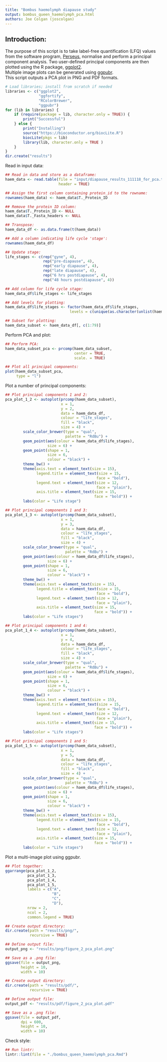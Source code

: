 ```yaml
--- 
title: "Bombus haemolymph diapause study"
output: bombus_queen_haemolymph_pca.html
authors: Joe Colgan (joscolgan)
--- 
```


## Introduction:
The purpose of this script is to take label-free quantification (LFQ) values from the software program, [Perseus](https://www.biochem.mpg.de/5111810/perseus), normalise and perform a principal component analysis. Two user-defined principal components are then plotted using the R package, [ggplot2](https://ggplot2.tidyverse.org/).  
Multiple image plots can be generated using [ggpubr](http://www.sthda.com/english/articles/24-ggpubr-publication-ready-plots/).  
This script outputs a PCA plot in PNG and PDF formats.

```r
# Load libraries; install from scratch if needed
libraries <- c("ggplot2",
               "ggfortify",
               "RColorBrewer",
               "ggpubr")
for (lib in libraries) {
    if (require(package = lib, character.only = TRUE)) {
        print("Successful")
    } else {
        print("Installing")
        source("https://bioconductor.org/biocLite.R")
        biocLite(pkgs = lib)
        library(lib, character.only = TRUE )
    }
}
dir.create("results")
```

Read in input data:

```r
## Read in data and store as a dataframe:
haem_data <- read.table(file = "input/diapause_results_111118_for_pca.txt",
                        header = TRUE)

## Assign the first column containing protein_id to the rowname:
rownames(haem_data) <- haem_data$T._Protein_ID

## Remove the protein ID column:
haem_data$T._Protein_ID <- NULL
haem_data$T._Fasta_headers <- NULL

## Transpose:
haem_data_df <- as.data.frame(t(haem_data))

## Add a column indicating life cycle 'stage':
rownames(haem_data_df)

## Update stage:
life_stages <- c(rep("gyne", 4),
                 rep("pre-diapause", 4),
                 rep("early diapause", 4),
                 rep("late diapause", 4),
                 rep("6 hrs postdiapause", 4),
                 rep("48 hours postdiapause", 4))

## Add column for life cycle stage:
haem_data_df$life_stages <- life_stages

## Add levels for plotting:
haem_data_df$life_stages <- factor(haem_data_df$life_stages,
                             levels = c(unique(as.character(unlist(haem_data_df$life_stages)))))

## Subset for plotting:
haem_data_subset <- haem_data_df[, c(1:79)]
```

Perform PCA and plot:

```r
## Perform PCA:
haem_data_subset_pca <- prcomp(haem_data_subset,
                               center = TRUE,
                               scale. = TRUE)

## Plot all principal components:
plot(haem_data_subset_pca,
     type = "l")
```

Plot a number of principal components:

```r
## Plot principal components 1 and 2:
pca_plot_1_2 <- autoplot(prcomp(haem_data_subset),
                         x = 1,
                         y = 2,
                         data = haem_data_df,
                         colour = "life_stages",
                         fill = "black",
                         size = 4) +
        scale_color_brewer(type = "qual",
                           palette = "RdBu") +
        geom_point(aes(colour = haem_data_df$life_stages),
                   size = 6) +
        geom_point(shape = 1,
                   size = 6,
                   colour = "black") +
        theme_bw() +
        theme(axis.text = element_text(size = 15),
              legend.title = element_text(size = 15,
                                         face = "bold"),
              legend.text = element_text(size = 12,
                                         face = "plain"),
              axis.title = element_text(size = 15,
                                        face = "bold")) +
        labs(color = "Life stage")

## Plot principal components 1 and 3:
pca_plot_1_3 <- autoplot(prcomp(haem_data_subset),
                         x = 1,
                         y = 3,
                         data = haem_data_df,
                         colour = "life_stages",
                         fill = "black",
                         size = 4) +
        scale_color_brewer(type = "qual",
                           palette = "RdBu") +
        geom_point(aes(colour = haem_data_df$life_stages),
                   size = 6) +
        geom_point(shape = 1,
                   size = 6,
                   colour = "black") +
        theme_bw() +
        theme(axis.text = element_text(size = 15),
              legend.title = element_text(size = 15,
                                         face = "bold"),
              legend.text = element_text(size = 12,
                                         face = "plain"),
              axis.title = element_text(size = 15,
                                        face = "bold")) +
        labs(color = "Life stages")

## Plot principal components 1 and 4:
pca_plot_1_4 <- autoplot(prcomp(haem_data_subset),
                         x = 1,
                         y = 4,
                         data = haem_data_df,
                         colour = "life_stages",
                         fill = "black",
                         size = 4) +
        scale_color_brewer(type = "qual",
                           palette = "RdBu") +
        geom_point(aes(colour = haem_data_df$life_stages),
                   size = 6) +
        geom_point(shape = 1,
                   size = 6,
                   colour = "black") +
        theme_bw() +
        theme(axis.text = element_text(size = 15),
              legend.title = element_text(size = 15,
                                         face = "bold"),
              legend.text = element_text(size = 12,
                                         face = "plain"),
              axis.title = element_text(size = 15,
                                        face = "bold")) +
        labs(color = "Life stages")

## Plot principal components 1 and 5:
pca_plot_1_5 <- autoplot(prcomp(haem_data_subset),
                         x = 1,
                         y = 5,
                         data = haem_data_df,
                         colour = "life_stages",
                         fill = "black",
                         size = 4) +
        scale_color_brewer(type = "qual",
                           palette = "RdBu") +
        geom_point(aes(colour = haem_data_df$life_stages),
                   size = 6) +
        geom_point(shape = 1,
                   size = 6,
                   colour = "black") +
        theme_bw() +
        theme(axis.text = element_text(size = 15),
              legend.title = element_text(size = 15,
                                         face = "bold"),
              legend.text = element_text(size = 12,
                                         face = "plain"),
              axis.title = element_text(size = 15,
                                        face = "bold")) +
        labs(color = "Life stages")
```

Plot a multi-image plot using ggpubr.

```r
## Plot together:
ggarrange(pca_plot_1_2,
          pca_plot_1_3,
          pca_plot_1_4,
          pca_plot_1_5,
          labels = c("A",
                     "B",
                     "C",
                     "D"),
          nrow = 2,
          ncol = 2,
          common.legend = TRUE)

## Create output directory:
dir.create(path = "results/png/",
           recursive = TRUE)

## Define output file:
output_png <- "results/png/figure_2_pca_plot.png"

## Save as a .png file:
ggsave(file = output_png,
       height = 10,
       width = 10)

## Create output directory:
dir.create(path = "results/pdf/",
           recursive = TRUE)

## Define output file:
output_pdf <- "results/pdf/figure_2_pca_plot.pdf"

## Save as a .png file:
ggsave(file = output_pdf,
       dpi = 600,
       height = 10,
       width = 10)
```

Check style:

```r
## Run lintr:
lintr::lint(file = "./bombus_queen_haemolymph_pca.Rmd")
```


